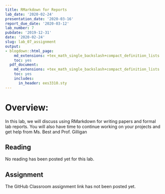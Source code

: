 ```yaml
---
title: RMarkdown for Reports
lab_date: '2020-02-24'
presentation_date: '2020-03-16'
report_due_date: '2020-03-12'
lab_number: 7
pubdate: '2019-12-31'
date: '2020-02-24'
slug: lab_07_assignment
output:
- blogdown::html_page:
    md_extensions: +tex_math_single_backslash+compact_definition_lists
    toc: yes
  pdf_document:
    md_extensions: +tex_math_single_backslash+compact_definition_lists
    toc: yes
    includes:
      in_header: ees3310.sty
---
```

# Overview:

In this lab, we will discuss using RMarkdown for writing papers and formal lab reports. You will also have time to continue working on your projects and get help from Ms. Best and Prof. Gilligan

## Reading

No reading has been posted yet for this lab.

## Assignment

The GitHub Classroom assignment link has not been posted yet.
